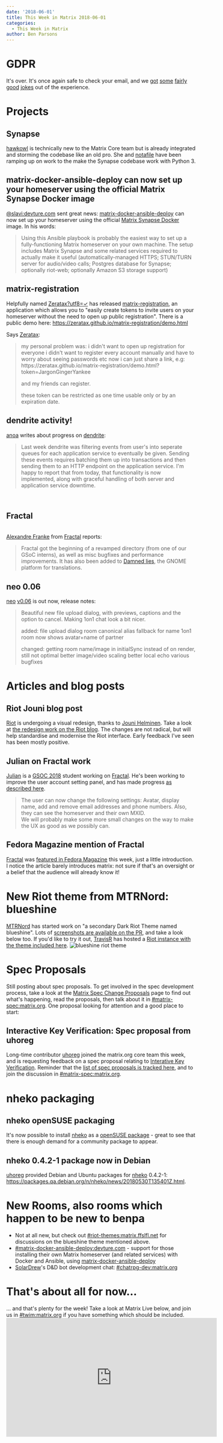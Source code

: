 ```yaml
---
date: '2018-06-01'
title: This Week in Matrix 2018-06-01
categories:
  - This Week in Matrix
author: Ben Parsons
---
```


<h1 id="gdpr">GDPR</h1>
It's over. It's once again safe to check your email, and we <a href="https://twitter.com/marcusjdl/status/1000027860558581760">got</a> <a href="https://twitter.com/JasonLeeParsons/status/999957139228643328">some</a> <a href="https://twitter.com/rianjohnson/status/999730569641525248">fairly</a> <a href="https://twitter.com/mocent0/status/999385880287744001">good</a> <a href="https://twitter.com/cszabla/status/1001619286090280960">jokes</a> out of the experience.
<h1 id="projects">Projects</h1>
<h2 id="synapse">Synapse</h2>
<a href="https://twitter.com/hawkieowl">hawkowl</a> is technically new to the Matrix Core team but is already integrated and storming the codebase like an old pro. She and <a href="https://matrix.to/#/@notafile:matrix.org">notafile</a> have been ramping up on work to the make the Synapse codebase work with Python 3.
<h2 id="matrixdockeransibledeploycannowsetupyourhomeserverusingtheofficialmatrixsynapsedockerimage">matrix-docker-ansible-deploy can now set up your homeserver using the official Matrix Synapse Docker image</h2>
<a href="https://matrix.to/#/@slavi:devture.com">@slavi:devture.com</a> sent great news: <a href="https://github.com/spantaleev/matrix-docker-ansible-deploy">matrix-docker-ansible-deploy</a> can now set up your homeserver using the official <a href="https://hub.docker.com/r/matrixdotorg/synapse/">Matrix Synapse Docker</a> image. In his words:
<blockquote>Using this Ansible playbook is probably the easiest way to set up a fully-functioning Matrix homeserver on your own machine. The setup includes Matrix Synapse and some related services required to actually make it useful (automatically-managed HTTPS; STUN/TURN server for audio/video calls; Postgres database for Synapse; optionally riot-web; optionally Amazon S3 storage support)</blockquote>
<h2 id="matrixregistration">matrix-registration</h2>
Helpfully named <a href="https://matrix.to/#/@zeratax:dmnd.sh">Zeratax?utf8=✓</a> has released <a href="https://github.com/ZerataX/matrix-registration">matrix-registration</a>, an application which allows you to "easily create tokens to invite users on your homeserver without the need to open up public registration". There is a public demo here: <a href="https://zeratax.github.io/matrix-registration/demo.html">https://zeratax.github.io/matrix-registration/demo.html</a>

Says <a href="https://matrix.to/#/@zeratax:dmnd.sh">Zeratax</a>:
<blockquote>my personal problem was:
i didn't want to open up registration for everyone
i didn't want to register every account manually and have to worry about seeing passwords etc
now i can just share a link, e.g:
https://zeratax.github.io/matrix-registration/demo.html?token=JargonGingerYankee

and my friends can register.

these token can be restricted as one time usable only or by an expiration date.
</blockquote>
<h2 id="dendriteactivity">dendrite activity!</h2>
<a href="https://matrix.to/#/@andrewm:amorgan.xyz">anoa</a> writes about progress on <a href="https://github.com/matrix-org/dendrite">dendrite</a>:
<blockquote>Last week dendrite was filtering events from user's into seperate queues for each application service to eventually be given. Sending these events requires batching them up into transactions and then sending them to an HTTP endpoint on the application service. I'm happy to report that from today, that functionality is now implemented, along with graceful handling of both server and application service downtime.</blockquote><br /><h2 id="fractal">Fractal</h2><br /><a href="https://matrix.to/#/@afranke:matrix.org">Alexandre Franke</a> from <a href="https://wiki.gnome.org/Apps/Fractal">Fractal</a> reports:<br /><blockquote>Fractal got the beginning of a revamped directory (from one of our GSoC interns), as well as misc bugfixes and performance improvements. It has also been added to <a href="https://l10n.gnome.org/">Damned lies</a>, the GNOME platform for translations.</blockquote>
<h2 id="neo006">neo 0.06</h2>
<a href="https://github.com/f0x52/neo">neo</a> <a href="https://github.com/f0x52/neo/releases/tag/0.06">v0.06</a> is out now, release notes:
<blockquote>Beautiful new file upload dialog, with previews, captions and the option to cancel. Making 1on1 chat look a bit nicer.

added:
file upload dialog
room canonical alias fallback for name
1on1 room now shows avatar+name of partner

changed:
getting room name/image in initialSync instead of on render, still not optimal
better image/video scaling
better local echo
various bugfixes
</blockquote>
<h1 id="articlesandblogposts">Articles and blog posts</h1>
<h2 id="riotjouniblogpost">Riot Jouni blog post</h2>
<a href="http://riot.im/">Riot</a> is undergoing a visual redesign, thanks to <a href="http://helminen.co/">Jouni Helminen</a>. Take a look at <a href="https://medium.com/@RiotChat/a-sneak-peek-at-a-whole-new-riot-im-1114df653782">the redesign work on the Riot blog</a>. The changes are not radical, but will help standardise and modernise the Riot interface. Early feedback I've seen has been mostly positive.
<h2 id="julianonfractalwork">Julian on Fractal work</h2>
<a href="https://matrix.to/#/@iamjsparber:matrix.org">Julian</a> is a <a href="https://summerofcode.withgoogle.com/projects/?sp-search=matrix">GSOC 2018</a> student working on <a href="https://wiki.gnome.org/Apps/Fractal">Fractal</a>. He's been working to improve the user account setting panel, and has made progress <a href="https://blogs.gnome.org/jsparber/2018/05/28/fractal-gsoc-progress/">as described here</a>.
<blockquote>The user can now change the following settings: Avatar, display name, add and remove email addresses and phone numbers. Also, they can see the homeserver and their own MXID.<br />We will probably make some more small changes on the way to make the UX as good as we possibly can.</blockquote>
<h2 id="fedoramagazinementionoffractal">Fedora Magazine mention of Fractal</h2>
<a href="https://wiki.gnome.org/Apps/Fractal">Fractal</a> was <a href="https://fedoramagazine.org/fractal-gnome-matrix-chat-client/">featured in Fedora Magazine</a> this week, just a little introduction. I notice the article barely introduces matrix: not sure if that's an oversight or a belief that the audience will already know it!
<h1 id="newriotthemefrommtrnordblueshine">New Riot theme from MTRNord: blueshine</h1>
<a href="https://matrix.to/#/@MTRNord:matrix.ffslfl.net">MTRNord</a> has started work on "a secondary Dark Riot Theme named blueshine". Lots of <a href="https://github.com/vector-im/riot-web/pull/6816">screenshots are available on the PR</a>, and take a look below too. If you'd like to try it out, <a href="https://github.com/turt2live">TravisR</a> has hosted a <a href="https://t2bot.io/blueshine/">Riot instance with the theme included here</a>.

<img src="https://user-images.githubusercontent.com/1374914/40676029-c5103182-6379-11e8-9008-c12d894b67db.png" alt="blueshine riot theme" />
<h1 id="specproposals">Spec Proposals</h1>
Still posting about spec proposals. To get involved in the spec development process, take a look at the <a href="https://matrix.org/docs/spec/proposals">Matrix Spec Change Proposals</a> page to find out what's happening, read the proposals, then talk about it in <a href="https://matrix.to/#/#matrix-spec:matrix.org">#matrix-spec:matrix.org</a>. One proposal looking for attention and a good place to start:
<h2 id="interactivekeyverificationspecproposalfromuhoreg">Interactive Key Verification: Spec proposal from uhoreg</h2>
Long-time contributor <a href="https://matrix.to/#/@uhoreg:matrix.org">uhoreg</a> joined the matrix.org core team this week, and is requesting feedback on a spec proposal relating to <a href="https://docs.google.com/document/d/1SXmyjyNqClJ5bTHtwvp8tT1Db4pjlGVxfPQNdlQILqU/">Interative Key Verification</a>. Reminder that the <a href="https://matrix.org/docs/spec/proposals">list of spec proposals is tracked here</a>, and to join the discussion in <a href="https://matrix.to/#/#matrix-spec:matrix.org">#matrix-spec:matrix.org</a>.
<h1 id="nhekopackaging">nheko packaging</h1>
<h2 id="nhekosusepackaging">nheko openSUSE packaging</h2>
It's now possible to install <a href="https://github.com/mujx/nheko">nheko</a> as a <a href="https://software.opensuse.org/package/nheko"> openSUSE package</a> - great to see that there is enough demand for a community package to appear.
<h2 id="nheko0421packagenowindebian">nheko 0.4.2-1 package now in Debian</h2>
<a href="https://matrix.to/#/@uhoreg:matrix.org">uhoreg</a> provided Debian and Ubuntu packages for <a href="https://github.com/mujx/nheko">nheko</a> 0.4.2-1: <a href="https://packages.qa.debian.org/n/nheko/news/20180530T135401Z.html">https://packages.qa.debian.org/n/nheko/news/20180530T135401Z.html</a>.
<h1 id="newroomsalsoroomswhichhappentobenewtobenpa">New Rooms, also rooms which happen to be new to benpa</h1>
<ul>
 	<li>Not at all new, but check out <a href="https://matrix.to/#/#riot-themes:matrix.ffslfl.net">#riot-themes:matrix.ffslfl.net</a> for discussions on the blueshine theme mentioned above.</li>
 	<li><a href="https://matrix.to/#/#matrix-docker-ansible-deploy:devture.com">#matrix-docker-ansible-deploy:devture.com</a> - support for those installing their own Matrix homeserver (and related services) with Docker and Ansible, using <a href="https://github.com/spantaleev/matrix-docker-ansible-deploy">matrix-docker-ansible-deploy</a></li>
 	<li><a href="https://matrix.to/#/@SolarDrew:matrix.org">SolarDrew</a>'s D&amp;D bot development chat: <a href="https://matrix.to/#/#chatrpg-dev:matrix.org">#chatrpg-dev:matrix.org</a></li>
</ul>
<h1 id="thatsaboutallfornow">That's about all for now…</h1>
… and that's plenty for the week! Take a look at Matrix Live below, and join us in <a href="https://matrix.to/#/#TWIM:matrix.org">#twim:matrix.org</a> if you have something which should be included.

<div class="video-container"><iframe src="https://www.youtube.com/embed/8MVMrLsbznk" width="560" height="315" frameborder="0" allowfullscreen="allowfullscreen"></iframe></div>
